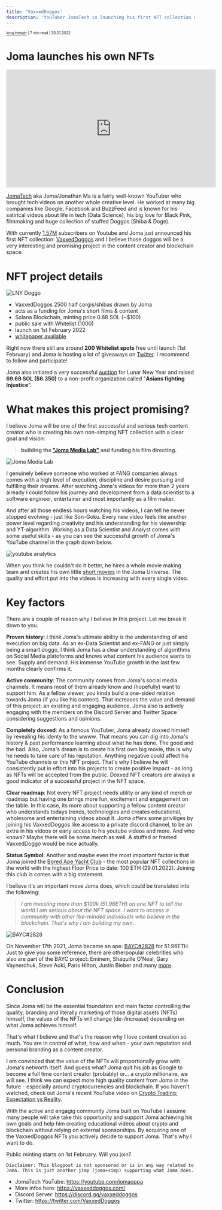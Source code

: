 ```yaml
---
title: 'VaxxedDoggos'
description: 'YouTuber JomaTech is launching his first NFT collection on the Solana Blockchain.'
---
```

<sub><sup><a href="https://instagram.com/long.integer">long.integer</a> | 7 min read | 30.01.2022</sup></sub>

# Joma launches his own NFTs

<iframe width="560" height="315" src="https://www.youtube.com/embed/k9JFitrgGgs" title="YouTube video player" frameborder="0" allow="accelerometer; autoplay; clipboard-write; encrypted-media; gyroscope; picture-in-picture" allowfullscreen></iframe>

[JomaTech](https://www.youtube.com/watch?v=pKO9UjSeLew) aka Joma/Jonathan Ma is a fairly well-known YouTuber who brought
tech videos on another whole creative level.
He worked at many big companies like Google, Facebook and BuzzFeed and is known for his satirical videos about
life in tech (Data Science), his big love for Black Pink, filmmaking and huge collection of stuffed Doggos (Shiba & Doge).

With currently [1.57M](https://www.youtube.com/c/jomaoppa) subscribers on Youtube and Joma just announced his first NFT collection: [VaxxedDoggos](https://www.vaxxeddoggos.com)
and I believe those doggos will be a very interesting and promising project in the content creator and blockchain space.

# **NFT project details**
![LNY Doggo](../imgs/auction250.jpg)
- VaxxedDoggos 2500 half corgis/shibas drawn by Joma
- acts as a funding for Joma's short films & content
- Solana Blockchain, minting price 0.88 SOL (~$100)
- public sale with Whitelist (1000)
- launch on 1st February 2022
- [whitepaper available](https://vaxxed-doggo-assets.s3.us-west-2.amazonaws.com/Vaxxed+Doggos+Whitepaper.pdf)

Right now there still are around **200 Whitelist spots** free until launch (1st February) and Joma is hosting a lot of giveaways on [Twitter](https://twitter.com/vaxxeddoggos). I recommend to follow and participate!

Joma also initiated a very successful [auction](https://www.magiceden.io/auction/vaxxed_doggo) for Lunar New Year and raised **69.69 SOL ($6.350)** to a non-profit organization called "**Asians fighting Injustice**".



# **What makes this project promising?**

I believe Joma will be one of the first successful and serious tech content creator who is creating his own non-simping NFT collection with a clear goal and vision:
> **building the ["Joma Media Lab"](https://www.youtube.com/watch?v=k9JFitrgGgs&t=354s) and funding his film directing.**

![Joma Media Lab](../imgs/jomafinal.png "Joma Media Lab (Source: https://socialblade.com/youtube/c/jomaoppa/monthly)")



I genuinely believe someone who worked at FANG companies always comes with a high level of execution, discipline and desire pursuing and fulfilling their dreams.
After watching Joma's videos for more than 2 years already I could follow his journey and development from a  data scientist to a software engineer, entertainer and most importantly as a film maker.


And after all those endless hours watching his videos, I can tell he never stopped evolving - just like Son-Goku. Every new video feels like another power level regarding creativity and his understanding for his viewership and YT-algorithm.
Working as a Data Scientist and Analyst comes with some useful skills - as you can see the successful growth of Joma's YouTube channel in the graph down below.

![youtube analytics](../imgs/joma-yt-analytics.jpg "Consistent growth on YouTube (Source: https://socialblade.com/youtube/c/jomaoppa/monthly)")

When you think he couldn't do it better, he hires a whole movie making team and creates his own little [short movies](https://www.youtube.com/watch?v=7ZcmboYbNPQ&t=1s) in the Joma Universe.
The quality and effort put into the videos is increasing with every single video.

# Key factors
There are a couple of reason why I believe in this project. Let me break it down to you.

**Proven history**:
I think Joma's ultimate ability is the understanding of and execution on big data. As an ex-Data Scientist and ex-FANG or just simply being a smart doggo, I think Joma has a clear understanding of algorithms on Social Media platoforms and knows what content his audience wants to see. Supply and demand. His immense YouTube growth in the last few months clearly confirms it.

**Active community**:
The community comes from Joma's social media channels. It means most of them already know and (hopefully) want to support him. As a fellow viewer, you kinda build a one-sided relation towards Joma (if you like his content).
That increases the value and demand of this project: an existing and engaging audience. Joma also is actively engaging with the members on the Discord Server and Twitter Space considering suggestions and opinions.

**Completely doxxed**:
As a famous YouTuber, Joma already doxxed himself by revealing his identy to the wwww. That means you can dig into Joma's history & past performance learning about what he has done. The good and the bad. Also, Joma's dream is to create his first own big movie, this is why he needs to take care of his reputation. Anything negative could affect his YouTube channels or this NFT project. That's why I believe he will consistently
put in effort into his projects to create positive impact - as long as NFTs will be accepted from the public. Doxxed NFT creators are always a good indicator of a successful project in the NFT space.

**Clear roadmap**:
Not every NFT project needs utility or any kind of merch or roadmap but having one brings more fun, excitement and engagement on the table.
In this case, its more about supporting a fellow content creator who understands todays trends, technologies and creates educational, wholesome and entertaining videos about it.
Joma offers some priviliges by joining his VaxxedDoggos like access to a private discord channel, to be an extra in his videos or early access to his youtube videos and more. And who knows? Maybe there will be some merch as well. A stuffed or framed VaxxedDoggo would be nice actually.

**Status Symbol**:
Another and maybe even the most important factor is that Joma joined the [Bored Ape Yacht Club](https://opensea.io/collection/boredapeyachtclub) - the most popular NFT collections in the world with the highest Floor Price to date: 100 ETH (29.01.2022). Joining this club is comes with a big statement.

I believe it's an important move Joma does, which could be translated into the following:
  >*I am investing more than $100k (51.96ETH) on one NFT to tell the world I am serious about the NFT space. I want to access a community with other like-minded individuals who believe in the blockchain. That's why I am building my own.*.

![BAYC#2828](../imgs/joma-ape2828.jpg "Consistent growth on YouTube (Source: https://socialblade.com/youtube/c/jomaoppa/monthly)")

On November 17th 2021, Joma became an ape: [BAYC#2828](https://opensea.io/assets/0xbc4ca0eda7647a8ab7c2061c2e118a18a936f13d/2828) for 51.96ETH.
Just to give you some reference, there are otherpopular celebrities who also are part of the BAYC project: Eminem, Shaquille O’Neal, Gary Vaynerchuk, Steve Aoki, Paris Hilton, Justin Bieber and many [more](https://boardroom.tv/bored-ape-nft-celebrity-owners/#:~:text=Celebrities%20from%20around%20the%20world,show%20off%20their%20new%20purchases.&text=Get%20on%20our%20list%20for,trends%2C%20interviews%2C%20and%20more.).

# Conclusion

Since Joma will be the essential foundation and main factor controlling the quality, branding and literally marketing of those digital assets (NFTs) himself, the values of the NFTs will change (de-/increase) depending on what Joma achieves himself.

That's what I believe and that's the reason why I love content creation so much. You are in control of what, how and when - your own reputation and personal branding as a content creator.

I am convinced that the value of the NFTs will proportionally grow with Joma's networth itself. And guess what? Joma quit his job as Google to become a full time content creator (probably) or... a crypto millionaire, we will see. I think we can expect more high quality content from Joma in the future - especially around cryptocurrencies and blockchain.
If you haven't watched, check out Joma's recent YouTube video on [Crypto Trading: Expectation vs Reality](https://www.youtube.com/watch?v=oCqkVZVPOe8).

With the active and engagig community Joma built on YouTube I assume many people will take take this opportunity and support Joma achieving his own goals and help him creating educational videos about crypto and blockchain without relying on external sponsorships.
By acquiring one of the VaxxedDoggos NFTs you actively decide to support Joma. That's why I want to do.

Public minting starts on 1st February. Will you join?

`Disclaimer: This blogpost is not sponsored or is in any way related to Joma. This is just another jimp (joma+simp) supporting what Joma does.`

* JomaTech YouTube: https://youtube.com/jomaoppa
* More infos here: https://vaxxeddoggos.com/
* Discord Server: https://discord.gg/vaxxeddoggos
* Twitter: https://twitter.com/VaxxedDoggos
